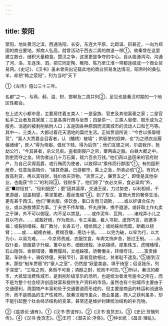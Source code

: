 ```yaml
---
---
---
```

title: 荥阳
---



荥阳，地处黄河之滨，西通洛阳、长安，东连大平原，北距温、轵甚近，一向为郑国的商业要地。郑商人弘高，就曾活动于西去二周的商道一带①。故秦曾在这里建立敖仓，储积大量粮食。楚汉之争，这里更是争夺的中心。自从凿通鸿沟，沟通了河、洛，东连洙、泗，把它同定陶、睢阳、陈乃至江淮一带都连结成一个商业贸易网。《史记》、《汉书》虽未曾突出记载此地的商业贸易发达情况，昭帝时的桑弘羊，却把“韩之荥阳”，列为当时“天下

①《左传》僖公三十三年。

名都”之一，与燕、蓟、温、轵、邯郸及二周并列②，足见也是秦汉时期的一个地区性都会。

在上述大小都市里，主要居住着五类人：一是皇族、官吏及其他富豪之家；二是官私手工业者及其家属；三是各类行商与坐贾；四是供一、三类人驱使、取乐或为之服务、消遣的被剥削依附人口；五是因各种原因而流寓城市的流动人口和乞丐等。其中一、三类人，大都过着花天酒地的糜烂生活。正如贾谊所说：“今世以侈靡相竞”，“富人大贾嘉会召客者，认（黼绣）被墙”；供驱使的奴婢，也“为之绣衣丝履偏诸缘”，庶人“得为帝服，倡优下贱，得为后饰”；他们互彼之间，尔虞我诈，抢劫公行，“今其甚者，杀父兄矣。盗者剟寝户之帘，搴两庙之器。白昼大都之中，剽吏而夺之金。矫伪者出几十万石粟，赋六百余万钱。”他们再以盗窃来的官府财产，为自己买得高爵，或行贿而为使者，以致得以“乘传而行郡国”①。有的囤积居奇，任意抬高物价，“操其奇嬴，日游都市，乘上之急，所卖必倍”②。有的大放高利贷，再以其钱财，贱价收买货物，“贪贾三之，廉贾五之”，即使是其他杂业，也能获“什二”的利润③。钱财多了，他们除了“衣必文采，食必粱肉”外，还“■财役贫”，“役利细民”；更“因其富厚，交通王侯，力过势吏，以利相倾，千里游遨，冠盖相望，乘坚策肥，履丝曳缩”④。到了东汉，富商大贾的奢侈生活，更有甚于西汉。他们“奢衣服，侈饮食，事口舌而习调欺，……或以奸谋合任为业，或以游敖博弈为事。丁夫世不传犁锄，怀丸挟弹，携手遨游。或好取土作丸卖之于弹，外不可以御寇，内不足以禁鼠。……或作泥车、瓦狗，……诸戏弄小儿之具以巧诈。……或裁好缯，作为疏头，令工采画，雇人书祝，虚饰巧言，欲邀多福；或裂拆缯綵，裁广数分，长各五寸，缝绘佩之；或纺綵丝而縻，断截以绕臂；……或……裙襦衣被，费缯百缣，用功十倍。……以完为破，以牢为行，以大为小，以易为难。……今京师贵戚，衣服饮食，车舆文饰庐舍，皆过王制。……从奴仆妾，皆服葛子升越，筩中女布，细致绮縠，冰纨锦绣，犀象珠玉，虎魄瑇瑁，石山隐饰，金银错镂，麞麂履舄，文组綵褋，骄奢僭主，转相夸诧。……富贵嫁娶，车骈各十，骑奴侍僮，夹毂节引，富者竞欲相过，贫者耻不逮及。”⑤直到汉末，那些“船车贾贩”的“豪人之室”，仍然是“妖童美妾，填乎绮室；侣讴妓乐，列乎深堂”。“三牲之肉，臭而不可食；清醇之酎，败而不可饮。”①所以，秦汉的都市，大抵皆消费性城市，是剥削阶级享乐的场所，也是统治者发号施令之所在，而不是为整个社会经济创造财富和提供生产资料的市场。虽然也有个别城市主要由于交通便利，周围物产丰富和处于交通要道而形成的，但主要是商品的转运和流通场所，而不是商品的生产性城市。故秦汉城市虽众，商业虽盛，商人之获利虽多，却不能引起整个社会经济结构的变革，甚至还是维护封建统治结构的补充物。

②《盐铁论·通有》。①《汉书·贾谊传》。②《汉书·食货志》。③《史记·货殖列传》。④《汉书·食货志》。⑤王符：《潜夫论·浮侈》。①仲长统：《昌言·理乱》。